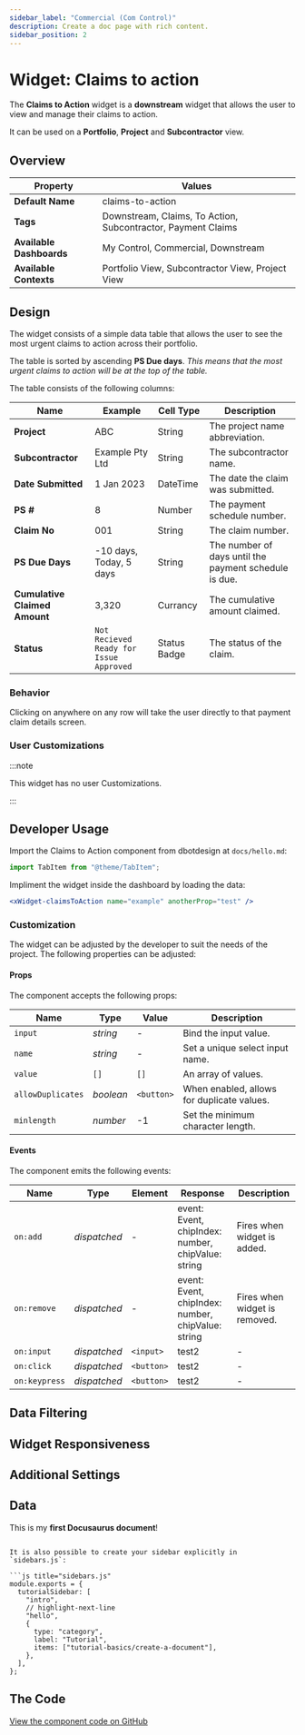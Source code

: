 ```yaml
---
sidebar_label: "Commercial (Com Control)"
description: Create a doc page with rich content.
sidebar_position: 2
---
```


# Widget: Claims to action

The **Claims to Action** widget is a **downstream** widget that allows the user to view and manage their claims to action.

It can be used on a **Portfolio**, **Project** and **Subcontractor** view.

## Overview

| Property                 | Values                                                       |
| ------------------------ | ------------------------------------------------------------ |
| **Default Name**         | claims-to-action                                             |
| **Tags**                 | Downstream, Claims, To Action, Subcontractor, Payment Claims |
| **Available Dashboards** | My Control, Commercial, Downstream                           |
| **Available Contexts**   | Portfolio View, Subcontractor View, Project View             |

## Design

The widget consists of a simple data table that allows the user to see the most urgent claims to action across their portfolio.

The table is sorted by ascending **PS Due days**. _This means that the most urgent claims to action will be at the top of the table._

The table consists of the following columns:

| Name                          | Example                                     | Cell Type    | Description                                           |
| ----------------------------- | ------------------------------------------- | ------------ | ----------------------------------------------------- |
| **Project**                   | ABC                                         | String       | The project name abbreviation.                        |
| **Subcontractor**             | Example Pty Ltd                             | String       | The subcontractor name.                               |
| **Date Submitted**            | 1 Jan 2023                                  | DateTime     | The date the claim was submitted.                     |
| **PS #**                      | 8                                           | Number       | The payment schedule number.                          |
| **Claim No**                  | 001                                         | String       | The claim number.                                     |
| **PS Due Days**               | -10 days, Today, 5 days                     | String       | The number of days until the payment schedule is due. |
| **Cumulative Claimed Amount** | 3,320                                       | Currancy     | The cumulative amount claimed.                        |
| **Status**                    | `Not Recieved` `Ready for Issue` `Approved` | Status Badge | The status of the claim.                              |

### Behavior

Clicking on anywhere on any row will take the user directly to that payment claim details screen.

### User Customizations

:::note

This widget has no user Customizations.

:::

## Developer Usage

Import the Claims to Action component from dbotdesign at `docs/hello.md`:

```jsx
import TabItem from "@theme/TabItem";
```

Impliment the widget inside the dashboard by loading the data:

```jsx
<xWidget-claimsToAction name="example" anotherProp="test" />
```

### Customization

The widget can be adjusted by the developer to suit the needs of the project. The following properties can be adjusted:

#### Props

The component accepts the following props:

| Name              | Type      | Value      | Description                                |
| ----------------- | --------- | ---------- | ------------------------------------------ |
| `input`           | _string_  | -          | Bind the input value.                      |
| `name`            | _string_  | -          | Set a unique select input name.            |
| `value`           | `[]`      | `[]`       | An array of values.                        |
| `allowDuplicates` | _boolean_ | `<button>` | When enabled, allows for duplicate values. |
| `minlength`       | _number_  | -1         | Set the minimum character length.          |

#### Events

The component emits the following events:

| Name          | Type         | Element    | Response                                           | Description                   |
| ------------- | ------------ | ---------- | -------------------------------------------------- | ----------------------------- |
| `on:add`      | _dispatched_ | -          | event: Event, chipIndex: number, chipValue: string | Fires when widget is added.   |
| `on:remove`   | _dispatched_ | -          | event: Event, chipIndex: number, chipValue: string | Fires when widget is removed. |
| `on:input`    | _dispatched_ | `<input>`  | test2                                              | -                             |
| `on:click`    | _dispatched_ | `<button>` | test2                                              | -                             |
| `on:keypress` | _dispatched_ | `<button>` | test2                                              | -                             |

<div
  style={{
    marginBottom: "120px",
  }}></div>

## Data Filtering

## Widget Responsiveness

## Additional Settings

## Data

This is my **first Docusaurus document**!

````

It is also possible to create your sidebar explicitly in `sidebars.js`:

```js title="sidebars.js"
module.exports = {
  tutorialSidebar: [
    "intro",
    // highlight-next-line
    "hello",
    {
      type: "category",
      label: "Tutorial",
      items: ["tutorial-basics/create-a-document"],
    },
  ],
};
````

## The Code

[View the component code on GitHub](https://github.com/redmarble)
